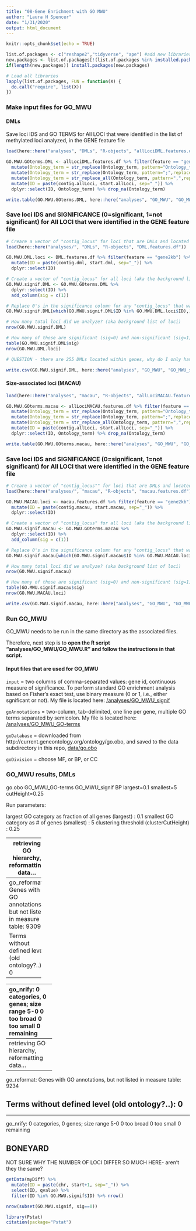 ```yaml
---
title: "08-Gene Enrichment with GO MWU"
author: "Laura H Spencer"
date: "1/31/2020"
output: html_document
---
```


```r
knitr::opts_chunk$set(echo = TRUE)
```


```r
list.of.packages <- c("reshape2","tidyverse", "ape") #add new libraries here 
new.packages <- list.of.packages[!(list.of.packages %in% installed.packages()[,"Package"])]
if(length(new.packages)) install.packages(new.packages)

# Load all libraries 
lapply(list.of.packages, FUN = function(X) {
  do.call("require", list(X)) 
})
```

### Make input files for GO_MWU 

#### DMLs 

Save loci IDS and GO TERMS for All LOCI that were identified in the list of methylated loci analyzed, in the GENE feature file

```r
load(here::here("analyses", "DMLs", "R-objects", "allLociDML.features.df"))

GO.MWU.GOterms.DML <- allLociDML.features.df %>% filter(feature == "gene2kb") %>%
  mutate(Ontology_term = str_replace(Ontology_term, pattern="Ontology_term=",replacement = "")) %>%
  mutate(Ontology_term = str_replace(Ontology_term, pattern=";",replacement = "")) %>% 
  mutate(Ontology_term = str_replace_all(Ontology_term, pattern=",",replacement = ";")) %>%
  mutate(ID = paste(contig.allLoci, start.allLoci, sep="_")) %>%
  dplyr::select(ID, Ontology_term) %>% drop_na(Ontology_term)

write.table(GO.MWU.GOterms.DML, here::here("analyses", "GO_MWU", "GO_MWU_GO-terms_DML"),sep="\t",quote = F,row.names = F, col.names=F)
```

### Save loci IDS and SIGNIFICANCE (0=significant, 1=not significant) for All LOCI that were identified in the GENE feature file

```r
# Creare a vector of "contig_locus" for loci that are DMLs and located in gene bodies 
load(here::here("analyses/", "DMLs", "R-objects", "DML.features.df"))

GO.MWU.DML.loci <- DML.features.df %>% filter(feature == "gene2kb") %>%
  mutate(ID = paste(contig.dml, start.dml, sep="_")) %>% 
  dplyr::select(ID) 

# Create a vector of "contig_locus" for all loci (aka the background list of loci), and add a column to indicate significance. Start by adding "1" to all "contig_locus" row. 
GO.MWU.signif.DML <- GO.MWU.GOterms.DML %>%
  dplyr::select(ID) %>%
  add_column(sig = c(1))

# Replace 0's in the significance column for any "contig_locus" that was a DML 
GO.MWU.signif.DML[which(GO.MWU.signif.DML$ID %in% GO.MWU.DML.loci$ID),]$sig <- 0

# How many total loci did we analyze? (aka background list of loci)
nrow(GO.MWU.signif.DML)

# How many of those are significant (sig=0) and non-significant (sig=1)
table(GO.MWU.signif.DML$sig) 
nrow(GO.MWU.DML.loci) 

# QUESTION - there are 255 DMLs located within genes, why do I only have 110 in this list? 

write.csv(GO.MWU.signif.DML, here::here("analyses", "GO_MWU", "GO_MWU_signif_DML"),quote = F,row.names = F)
```

#### Size-associated loci (MACAU)

```r
load(here::here("analyses", "macau", "R-objects", "allLociMACAU.features.df"))

GO.MWU.GOterms.macau <- allLociMACAU.features.df %>% filter(feature == "gene2kb") %>%
  mutate(Ontology_term = str_replace(Ontology_term, pattern="Ontology_term=",replacement = "")) %>%
  mutate(Ontology_term = str_replace(Ontology_term, pattern=";",replacement = "")) %>% 
  mutate(Ontology_term = str_replace_all(Ontology_term, pattern=",",replacement = ";")) %>%
  mutate(ID = paste(contig.allLoci, start.allLoci, sep="_")) %>%
  dplyr::select(ID, Ontology_term) %>% drop_na(Ontology_term)

write.table(GO.MWU.GOterms.macau, here::here("analyses", "GO_MWU", "GO_MWU_GO-terms_macau"),sep="\t",quote = F,row.names = F, col.names=F)
```

### Save loci IDS and SIGNIFICANCE (0=significant, 1=not significant) for All LOCI that were identified in the GENE feature file

```r
# Creare a vector of "contig_locus"" for loci that are DMLs and located in gene bodies 
load(here::here("analyses/", "macau", "R-objects", "macau.features.df"))

GO.MWU.MACAU.loci <- macau.features.df %>% filter(feature == "gene2kb") %>%
  mutate(ID = paste(contig.macau, start.macau, sep="_")) %>% 
  dplyr::select(ID) 

# Create a vector of "contig_locus" for all loci (aka the background list of loci), and add a column to indicate significance. Start by adding "1" to all "contig_locus" row. 
GO.MWU.signif.macau <- GO.MWU.GOterms.macau %>%
  dplyr::select(ID) %>%
  add_column(sig = c(1))

# Replace 0's in the significance column for any "contig_locus" that was a DML 
GO.MWU.signif.macau[which(GO.MWU.signif.macau$ID %in% GO.MWU.MACAU.loci$ID),]$sig <- 0

# How many total loci did we analyze? (aka background list of loci)
nrow(GO.MWU.signif.macau)

# How many of those are significant (sig=0) and non-significant (sig=1)
table(GO.MWU.signif.macau$sig) 
nrow(GO.MWU.MACAU.loci) 

write.csv(GO.MWU.signif.macau, here::here("analyses", "GO_MWU", "GO_MWU_signif_macau"),quote = F,row.names = F)
```

### Run GO_MWU  

GO_MWU needs to be run in the same directory as the associated files. 

Therefore, next step is to **open the R script "analyses/GO_MWU/GO_MWU.R" and follow the instructions in that script.** 

#### Input files that are used for GO_MWU 

`input` = two columns of comma-separated values: gene id, continuous measure of significance. To perform standard GO enrichment analysis based on Fisher's exact test, use binary measure (0 or 1, i.e., either sgnificant or not). My file is located here: [/analyses/GO_MWU_signif](https://github.com/sr320/paper-oly-mbdbs-gen/blob/master/analyses/GO_MWU_signif?raw=true)

`goAnnotations` =  two-column, tab-delimited, one line per gene, multiple GO terms separated by semicolon. My file is located here: [/analyses/GO_MWU_GO-terms](https://github.com/sr320/paper-oly-mbdbs-gen/blob/master/analyses/GO_MWU_GO-terms?raw=true)

`goDatabase` = downloaded from http://current.geneontology.org/ontology/go.obo, and saved to the data subdirectory in this repo, [data/go.obo](https://github.com/sr320/paper-oly-mbdbs-gen/blob/master/data/go.obo?raw=true) 

`goDivision` = choose MF, or BP, or CC

### GO_MWU results, DMLs 

go.obo GO_MWU_GO-terms GO_MWU_signif BP largest=0.1 smallest=5 cutHeight=0.25

Run parameters:

largest GO category as fraction of all genes (largest)  : 0.1
         smallest GO category as # of genes (smallest)  : 5
                clustering threshold (clusterCutHeight) : 0.25

-----------------
retrieving GO hierarchy, reformatting data...

-------------
go_reformat:
Genes with GO annotations, but not listed in measure table: 9309

Terms without defined level (old ontology?..): 0
-------------
-------------
go_nrify:
0 categories, 0 genes; size range 5-0
	0 too broad
	0 too small
	0 remaining

### GO_MWU results, MACAU 

go.obo GO_MWU_GO-terms_macau GO_MWU_signif_macau BP largest=0.1 smallest=5 cutHeight=0.25

Run parameters:

largest GO category as fraction of all genes (largest)  : 0.1
         smallest GO category as # of genes (smallest)  : 5
                clustering threshold (clusterCutHeight) : 0.25

-----------------
retrieving GO hierarchy, reformatting data...

-------------
go_reformat:
Genes with GO annotations, but not listed in measure table: 9234

Terms without defined level (old ontology?..): 0
-------------
-------------
go_nrify:
0 categories, 0 genes; size range 5-0
	0 too broad
	0 too small
	0 remaining




## BONEYARD 


NOT SURE WHY THE NUMBER OF LOCI DIFFER SO MUCH HERE- aren't they the same? 

```r
getData(myDiff) %>% 
  mutate(ID = paste(chr, start+1, sep="_")) %>% 
  select(ID, qvalue) %>%
  filter(ID %in% GO.MWU.signif$ID) %>% nrow()

nrow(subset(GO.MWU.signif, sig==0))
```

```r
library(Pstat)
citation(package="Pstat")
```

